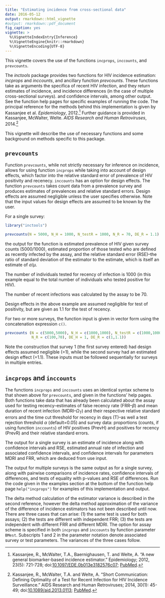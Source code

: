 ```yaml
---
title: "Estimating incidence from cross-sectional data"
date: 2016-05-12
output: rmarkdown::html_vignette
#output: rmarkdown::pdf_document
fig_caption: yes
vignette: >
  %\VignetteIndexEntry{Inference}
  %\VignetteEngine{knitr::rmarkdown}
  %\VignetteEncoding{UTF-8}
---
```


This vignette covers the use of the functions `incprops`, `inccounts`, and `prevcounts`.

The *inctools* package provides two functions for HIV incidence estimation: $incprops$ and $inccounts$, and ancillary function $prevcounts$. These functions take as arguments the specifica of recent HIV infection, and they return estimates of incidence, and incidence differences (in the case of multiple cross-sectional surveys).
and confidence intervals, among other output. See the function help pages for specific examples of running the code. The principal reference for the methods behind this implementation is given by Kassanjee et al. *Epidemiology*, 2012.[^1] Further guidance is provided in Kassanjee, McWalter, Welte. *AIDS Research and Human Retroviruses*, 2014.[^2]

This vignette will describe the use of necessary functions and some background on methods specific to this package.

## `prevcounts`

Function `prevcounts`, while not strictly necessary for inference on incidence, allows for using function `incprops` while taking into account of design effects, which factor into the relative standard error of prevalence of HIV positivity and recenecy. `inccounts` has an option for design effects. The function `prevcounts` takes count data from a prevalence survey and produces estimates of prevalences and relative standard errors. Design effects are assumed negligible unless the user specifies otherwise. Note that the input values for design effects are assumed to be known by the user.


For a single survey:

```r
library("inctools")
```



```r
prevcounts(N = 5000, N_H = 1000, N_testR = 1000, N_R = 70, DE_R = 1.1)
```
the output for the function is estimated prevalence of HIV given survey counts (5000/1000), estimated proportion of those tested who are defined as recently infected by the assay, and the relative standard error (RSE)--the ratio of standard deviation of the estimator to the estimate, which is itself an estimate of $\sigma/\mu$.   

The number of individuals tested for recency of infection is 1000 (in this example equal to the total number of individuals who tested positive for HIV).

The number of recent infections was calculated by the assay to be 70.

Design effects in the above example are assumed negligible for test of positivity, but are given as 1.1 for the test of recency.

For two or more surveys, the function input is given in vector form using the concatenation expression `c()`.

```r
prevcounts (N = c(5000,5000), N_H = c(1000,1000), N_testR = c(1000,1000),
            N_R = c(100,70), DE_H = 1, DE_R = c(1,1.1))
```
Note the construction that survey 1 (the first survey entered) had design effects assumed negligible (=1), while the second survey had an estimated design effect (=1.1). These inputs must be followed sequentially for surveys in multiple entries.

## `incprops` and `inccounts`

The functions `incprops` and `inccounts` uses an identical syntax scheme to that shown above for `prevcounts`, and given in the functions' help pages. Both functions take data that has already been calculated about the assay used for testing recency--estimates of false recency rate (FRR--$\beta$) and mean duration of recent infection (MDRI--$\Omega_T$) and their respective relative standard errors and the time cut threshold for recency in days (T)--as well a test rejection threshold $\alpha$ (default=0.05) and survey data: proportions (counts, if using function `inccounts`) of HIV positives (PrevH) and positives for recency (PrevR) and their relative standard errors.

The output for a single survey is an estimate of incidence along with confidence intervals and RSE, estimated annual rate of infection and associated confidence intervals, and confidence intervals for parameters MDRI and FRR, which are deduced from use input.

The output for multiple surveys is the same output as for a single survey, along with pairwise comparisons of incidence rates, confidence intervals of differences, and tests of equality with p-values and RSE of differences. Run the code given in the examples section at the bottom of the function help page `help("incprops")` for examples of this implementation and output.

The delta method calculation of the estimator variance is described in the second reference, however the delta method approximation of the variance of the difference of incidence estimators has not been described until now. There are three cases that can arise: (1) the same test is used for both assays; (2) the tests are different with independent FRR; (3) the tests are independent with different FRR and different MDRI. The option for assay scheme is specified in both `incprops` and `inccounts` by function parameter `BMest`. Subscripts 1 and 2 in the parameter notation denote associated survey or test parameters. The variances of the three cases follow.



[^1]: Kassanjee, R., McWalter, T.A., Baernighausen, T. and Welte, A. "A new general biomarker-based incidence estimator." Epidemiology; 2012, 23(5): 721-728; doi:[10.1097/EDE.0b013e3182576c07](http://dx.doi.org/10.1097/EDE.0b013e3182576c07); [PubMed](https://www.ncbi.nlm.nih.gov/pmc/articles/PMC3500970/).

[^2]: Kassanjee, R., McWalter, T.A. and Welte, A. "Short Communication:
Defining Optimality of a Test for Recent Infection for HIV Incidence Surveillance." AIDS Research and Human Retroviruses; 2014, 30(1): 45-49; doi:[10.1089/aid.2013.0113](http://dx.doi.org/10.1089/aid.2013.0113); [PubMed](http://www.ncbi.nlm.nih.gov/pubmed/24090052).
